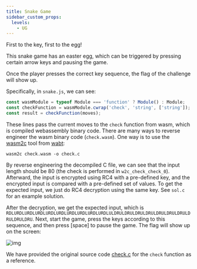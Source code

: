 ---
title: Snake Game
sidebar_custom_props:
  levels:
    - UG
---


First to the key, first to the egg!

<Spoilers type="writeup">

This snake game has an easter egg, which can be triggered by pressing certain arrow keys and pausing the game.

Once the player presses the correct key sequence, the flag of the challenge will show up.

Specifically, in `snake.js`, we can see:

```JavaScript
const wasmModule = typeof Module === 'function' ? Module() : Module;
const checkFunction = wasmModule.cwrap('check', 'string', ['string']);
const result = checkFunction(moves);
```

These lines pass the current moves to the `check` function from wasm, which is compiled webassembly binary code. There are many ways to reverse engineer the wasm binary code (`check.wasm`). One way is to use the [wasm2c](https://github.com/WebAssembly/wabt/blob/main/wasm2c/README.md) tool from [wabt](https://github.com/WebAssembly/wabt/tree/main):

```
wasm2c check.wasm -o check.c
```

By reverse engineering the decompiled C file, we can see that the input length should be 80 (the check is performed in `w2c_check_check_0`). Afterward, the input is encrypted using RC4 with a pre-defined key, and the encrypted input is compared with a pre-defined set of values. To get the expected input, we just do RC4 decryption using the same key. See `sol.c` for an example solution.

After the decryption, we get the expected input, which is `RDLURDLURDLURDLURDLURDLURDLURDLURDLURDLULDRULDRULDRULDRULDRULDRULDRULDRULDRULDRU`. Next, start the game, press the keys according to this sequence, and then press [space] to pause the game. The flag will show up on the screen:

![img](./flag.png)

We have provided the original source code [check.c](./check.c) for the `check` function as a reference.

</Spoilers>
